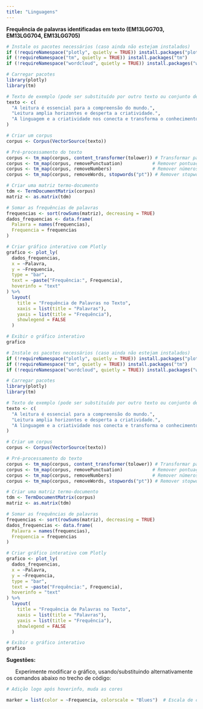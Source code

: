 ```yaml
---
title: "Linguagens"
---
```


<div class="ling-fundo">

**Frequência de palavras identificadas em texto (EM13LGG703, EM13LGG704, EM13LGG705)**

::: {.grid}

::: {.g-col-6}

```r
# Instale os pacotes necessários (caso ainda não estejam instalados)
if (!requireNamespace("plotly", quietly = TRUE)) install.packages("plotly")
if (!requireNamespace("tm", quietly = TRUE)) install.packages("tm")
if (!requireNamespace("wordcloud", quietly = TRUE)) install.packages("wordcloud")

# Carregar pacotes
library(plotly)
library(tm)

# Texto de exemplo (pode ser substituído por outro texto ou conjunto de textos)
texto <- c(
  "A leitura é essencial para a compreensão do mundo.",
  "Leitura amplia horizontes e desperta a criatividade.",
  "A linguagem e a criatividade nos conecta e transforma o conhecimento em algo acessível."
)

# Criar um corpus
corpus <- Corpus(VectorSource(texto))

# Pré-processamento do texto
corpus <- tm_map(corpus, content_transformer(tolower)) # Transformar para letras minúsculas
corpus <- tm_map(corpus, removePunctuation)           # Remover pontuação
corpus <- tm_map(corpus, removeNumbers)               # Remover números
corpus <- tm_map(corpus, removeWords, stopwords("pt")) # Remover stopwords em português

# Criar uma matriz termo-documento
tdm <- TermDocumentMatrix(corpus)
matriz <- as.matrix(tdm)

# Somar as frequências de palavras
frequencias <- sort(rowSums(matriz), decreasing = TRUE)
dados_frequencias <- data.frame(
  Palavra = names(frequencias),
  Frequencia = frequencias
)

# Criar gráfico interativo com Plotly
grafico <- plot_ly(
  dados_frequencias,
  x = ~Palavra,
  y = ~Frequencia,
  type = "bar",
  text = ~paste("Frequência:", Frequencia),
  hoverinfo = "text"
) %>%
  layout(
    title = "Frequência de Palavras no Texto",
    xaxis = list(title = "Palavras"),
    yaxis = list(title = "Frequência"),
    showlegend = FALSE
  )

# Exibir o gráfico interativo
grafico
```
:::

::: {.g-col-6}

```r
# Instale os pacotes necessários (caso ainda não estejam instalados)
if (!requireNamespace("plotly", quietly = TRUE)) install.packages("plotly")
if (!requireNamespace("tm", quietly = TRUE)) install.packages("tm")
if (!requireNamespace("wordcloud", quietly = TRUE)) install.packages("wordcloud")

# Carregar pacotes
library(plotly)
library(tm)

# Texto de exemplo (pode ser substituído por outro texto ou conjunto de textos)
texto <- c(
  "A leitura é essencial para a compreensão do mundo.",
  "Leitura amplia horizontes e desperta a criatividade.",
  "A linguagem e a criatividade nos conecta e transforma o conhecimento em algo acessível."
)

# Criar um corpus
corpus <- Corpus(VectorSource(texto))

# Pré-processamento do texto
corpus <- tm_map(corpus, content_transformer(tolower)) # Transformar para letras minúsculas
corpus <- tm_map(corpus, removePunctuation)           # Remover pontuação
corpus <- tm_map(corpus, removeNumbers)               # Remover números
corpus <- tm_map(corpus, removeWords, stopwords("pt")) # Remover stopwords em português

# Criar uma matriz termo-documento
tdm <- TermDocumentMatrix(corpus)
matriz <- as.matrix(tdm)

# Somar as frequências de palavras
frequencias <- sort(rowSums(matriz), decreasing = TRUE)
dados_frequencias <- data.frame(
  Palavra = names(frequencias),
  Frequencia = frequencias
)

# Criar gráfico interativo com Plotly
grafico <- plot_ly(
  dados_frequencias,
  x = ~Palavra,
  y = ~Frequencia,
  type = "bar",
  text = ~paste("Frequência:", Frequencia),
  hoverinfo = "text"
) %>%
  layout(
    title = "Frequência de Palavras no Texto",
    xaxis = list(title = "Palavras"),
    yaxis = list(title = "Frequência"),
    showlegend = FALSE
  )

# Exibir o gráfico interativo
grafico
```

:::

:::

</div>

<div class="ling-fundo2"> <!--modifica para cada área-->

**Sugestões:**

|       Experimente modificar o gráfico, usando/substituindo alternativamente os comandos abaixo no trecho de código:

```r
# Adição logo após hoverinfo, muda as cores

marker = list(color = ~Frequencia, colorscale = "Blues")  # Escala de cores "Blues"

```

</div>

\




